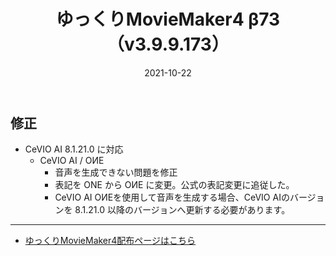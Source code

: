 ﻿---
title: ゆっくりMovieMaker4 β73 （v3.9.9.173）
date: 2021-10-22
tags: [YMM4,お知らせ]
---
## 修正
- CeVIO AI 8.1.21.0 に対応
  - CeVIO AI / OИE
    - 音声を生成できない問題を修正
    - 表記を ONE から OИE に変更。公式の表記変更に追従した。
    - CeVIO AI OИEを使用して音声を生成する場合、CeVIO AIのバージョンを 8.1.21.0 以降のバージョンへ更新する必要があります。

---

- [ゆっくりMovieMaker4配布ページはこちら](/ymm4/)